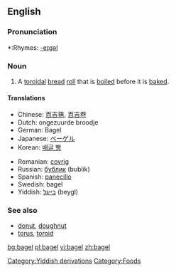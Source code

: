 {{wikipedia}}
==English==

===Pronunciation===
*:Rhymes: [[Rhymes:English:-eɪɡəl|-eɪɡəl]]

===Noun===
{{en-noun}}

# A [[toroidal]] [[bread]] [[roll]] that is [[boil]]ed before it is [[bake]]d.

====Translations====
{{top}}
*Chinese: [[百吉捲]], [[百吉卷]]
*Dutch: ongezuurde broodje {{n}}<!-- wikify if idiomatic -->
*German: Bagel {{m}}
*Japanese: [[ベーゲル]]
*Korean: [[배글 빵]]
{{mid}}
*Romanian: [[covrig]]
*Russian: [[бублик]] (bublik)
*Spanish: [[panecillo]] {{m}}
*Swedish: bagel {{c}}
*Yiddish: [[בײגל]] (beygl)
{{bottom}}

===See also===
*[[donut]], [[doughnut]]
*[[torus]], [[toroid]]
[[Category:Yiddish derivations]]
[[Category:Foods]]

[[bg:bagel]]
[[pl:bagel]]
[[vi:bagel]]
[[zh:bagel]]